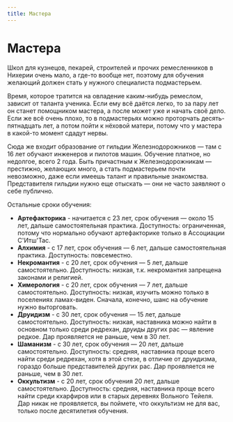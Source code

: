 ```yaml
---
title: Мастера
---
```


# Мастера
<BlockquoteBox text>
    Школ для кузнецов, пекарей, строителей и прочих ремесленников в Нихерии очень мало, а где-то вообще нет, поэтому для обучения желающий должен стать у нужного специалиста подмастерьем.
</BlockquoteBox>

Время, которое тратится на овладение каким-нибудь ремеслом, зависит от таланта ученика. Если ему всё даётся легко, то за пару лет он станет помощником мастера, а после может уже и начать своё дело. Если же всё очень плохо, то в подмастерьях можно проторчать десять-пятнадцать лет, а потом пойти к нёховой матери, потому что у мастера в какой-то момент сдадут нервы. 

Сюда же входит образование от гильдии Железнодорожников — там с 16 лет обучают инженеров и пилотов машин. Обучение платное, но недолгое, всего 2 года. Быть причастным к Железнодорожникам — престижно, желающих много, а стать подмастерьем почти невозможно, даже если имеешь талант и правильные знакомства. Представителя гильдии нужно еще отыскать — они не часто заявляют о себе публично.

Остальные сроки обучения:
* **Артефакторика** - начитается с 23 лет, срок обучения — около 15 лет, дальше самостоятельная практика. Доступность: ограниченная, потому что нормально обучают артефакторике только в Ассоциации C'Итш'Тас.
* **Алхимия** - с 17 лет, срок обучения — 6 лет, дальше самостоятельная практика. Доступность: повсеместно.
* **Некромантия** - с 20 лет, срок обучения — 5 лет, дальше самостоятельно. Доступность: низкая, т.к. некромантия запрещена законами и религией.
* **Химерология** - с 20 лет, срок обучения — 7 лет, дальше самостоятельно. Доступность: низкая, изучить можно только в поселениях ламах-виден. Сначала, конечно, шанс на обучение нужно выторговать.
* **Друидизм** - с 30 лет, срок обучения — 15 лет, дальше самостоятельно. Доступность: низкая, наставника можно найти в основном только среди редрехан, друиды других рас — явление редкое. Дар проявляется не раньше, чем в 30 лет.
* **Шаманизм** - с 30 лет, срок обучения — 20 лет, дальше самостоятельно. Доступность: средняя, наставника проще всего найти среди редрехан, хотя в этой стезе, в отличие от друидизма, гораздо больше представителей других рас. Дар проявляется не раньше, чем в 30 лет.
* **Оккультизм** - с 20 лет, срок обучения 20 лет, дальше самостоятельно. Доступность: средняя, наставника проще всего найти среди кхарфиров или в старых деревнях Вольного Тейеля. Дар никак не проявляется, вы поймете, что оккультизм не для вас, только после десятилетия обучения.